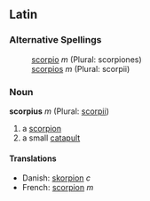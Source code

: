 ==Latin==
===Alternative Spellings===
:[[scorpio]] ''m'' (Plural: scorpiones)
:[[scorpios]] ''m'' (Plural: scorpii)

===Noun===
'''scorpius''' ''m'' (Plural: [[scorpii]])

#a [[scorpion]]
#a small [[catapult]]

====Translations====
*Danish: [[skorpion]] ''c''
*French: [[scorpion]] ''m''
